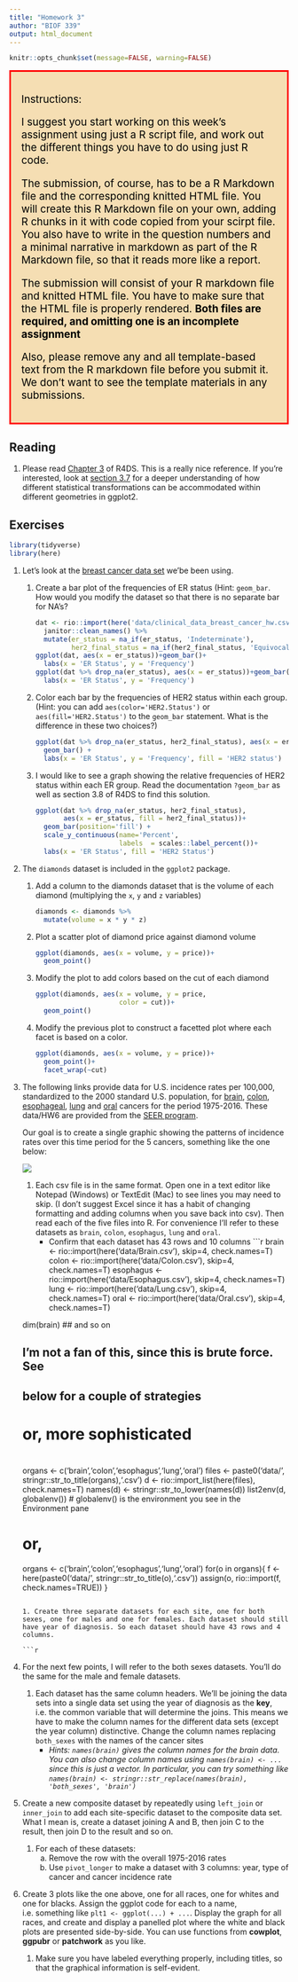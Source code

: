 ```yaml
---
title: "Homework 3"
author: "BIOF 339"
output: html_document
---
```


```r
knitr::opts_chunk$set(message=FALSE, warning=FALSE)
```

<div style="color: black; border:3px; border-style: solid; border-color: red;padding: 1em; background-color: wheat;font-size: 14pt;">

Instructions:

I suggest you start working on this week's assignment using just a R script file, and work out the different things you have to do using just R code. 

The submission, of course, has to be a R Markdown file and the corresponding knitted HTML file. You will create this R Markdown file on your own, adding R chunks in it with code copied from your scirpt file. You also have to write in the question numbers and a minimal narrative in markdown as part of the R Markdown file, so that it reads more like a report. 

The submission will consist of your R markdown file and knitted HTML file. You have to make 
sure that the HTML file is properly rendered. **Both files are required, and omitting one is an incomplete assignment**

Also, please remove any and all template-based text from the R markdown file before you submit it. We don't want to see the template materials in any submissions. 
</div>

## Reading

1. Please read [Chapter 3](https://r4ds.had.co.nz/data-visualisation.html#introduction-1) 
of R4DS. This is a really nice reference. If you're interested, look at [section 3.7](https://r4ds.had.co.nz/data-visualisation.html#statistical-transformations) for a deeper understanding of how different statistical transformations can be accommodated within different geometries in ggplot2. 

## Exercises
```r
library(tidyverse)
library(here)

```

<ol>
<li> Let's look at the  [breast cancer data set](data/clinical_data_breast_cancer_hw.csv) we'be been using.  

<ol>
  <li> Create a bar plot of the frequencies of ER status (Hint: `geom_bar`. How would you modify the dataset
  so that there is no separate bar for NA's?
```r
dat <- rio::import(here('data/clinical_data_breast_cancer_hw.csv')) %>% 
  janitor::clean_names() %>% 
  mutate(er_status = na_if(er_status, 'Indeterminate'),
         her2_final_status = na_if(her2_final_status, 'Equivocal'))
ggplot(dat, aes(x = er_status))+geom_bar()+
  labs(x = 'ER Status', y = 'Frequency')
ggplot(dat %>% drop_na(er_status), aes(x = er_status))+geom_bar() +
  labs(x = 'ER Status', y = 'Frequency')
```
  
  <li> Color each bar by the frequencies of HER2 status within each group. (Hint: you can add `aes(color='HER2.Status')` or `aes(fill='HER2.Status')` to the `geom_bar` statement. What is the difference in these two choices?)
```r
ggplot(dat %>% drop_na(er_status, her2_final_status), aes(x = er_status, fill = her2_final_status))+
  geom_bar() + 
  labs(x = 'ER Status', y = 'Frequency', fill = 'HER2 status')
```
  
  <li> I would like to see a graph showing the relative frequencies of HER2 status within each ER group. Read the documentation `?geom_bar` as well as section 3.8 of R4DS to find this solution. 
```r
ggplot(dat %>% drop_na(er_status, her2_final_status), 
       aes(x = er_status, fill = her2_final_status))+
  geom_bar(position='fill') + 
  scale_y_continuous(name='Percent', 
                     labels  = scales::label_percent())+
  labs(x = 'ER Status', fill = 'HER2 Status')
```
  
</ol>

<li> The `diamonds` dataset is included in the `ggplot2` package. 
<ol>
<li> Add a column to the diamonds dataset that is the volume of each diamond (multiplying the `x`, `y` and `z` variables)
```r
diamonds <- diamonds %>% 
  mutate(volume = x * y * z)
```

<li> Plot a scatter plot of diamond price against diamond volume
```r
ggplot(diamonds, aes(x = volume, y = price))+
  geom_point()
```

<li> Modify the plot to add colors based on the cut of each diamond
```r
ggplot(diamonds, aes(x = volume, y = price,
                     color = cut))+
  geom_point()
```

<li> Modify the previous plot to construct a facetted plot where each facet is based on a color.
```r
ggplot(diamonds, aes(x = volume, y = price))+
  geom_point()+
  facet_wrap(~cut)
```

</ol>

<li> The following links provide data for U.S. incidence rates per 100,000, standardized to the 2000 standard U.S. population,  for 
[brain](data/Brain.csv), [colon](data/Colon.csv), [esophageal](data/Esophagus.csv), [lung](data/Lung.csv) and [oral](data/Oral.csv) cancers for the period 1975-2016. These data/HW6 are provided from the [SEER program](https://seer.cancer.gov){target=_blank}. 

Our goal is to create a single graphic showing the patterns of incidence rates over this time period for the 5 cancers, something like the one below: 

![](../img/hw6.png)

1. Each csv file is in the same format. Open one in a text editor like Notepad (Windows) or TextEdit (Mac) to see lines you may need to skip. (I don't suggest Excel since it has a habit of changing formatting and adding columns when you save back into csv). Then read each of the five files into R. For convenience I'll refer to these datasets as `brain`, `colon`, `esophagus`, `lung` and `oral`.
    - Confirm that each dataset has 43 rows and 10 columns
```r
brain <- rio::import(here('data/Brain.csv'), skip=4, check.names=T)
colon <- rio::import(here('data/Colon.csv'), skip=4, check.names=T)
esophagus <- rio::import(here('data/Esophagus.csv'), skip=4, check.names=T)
lung <- rio::import(here('data/Lung.csv'), skip=4, check.names=T)
oral <- rio::import(here('data/Oral.csv'), skip=4, check.names=T)

dim(brain)
## and so on

## I'm not a fan of this, since this is brute force. See
## below for a couple of strategies

# or, more sophisticated
# 
organs <- c('brain','colon','esophagus','lung','oral')
files <- paste0('data/', stringr::str_to_title(organs),'.csv')
d <- rio::import_list(here(files), check.names=T)
names(d) <- stringr::str_to_lower(names(d))
list2env(d, globalenv()) # globalenv() is the environment you see in the Environment pane

# or,

organs <- c('brain','colon','esophagus','lung','oral')
for(o in organs){
  f <- here(paste0('data/', stringr::str_to_title(o),'.csv'))
  assign(o, rio::import(f, check.names=TRUE))
}

```

1. Create three separate datasets for each site, one for both sexes, one for males and one for females. Each dataset should still have year of diagnosis. So each dataset should have 43 rows and 4 columns.

```r

```

<li> For the next few points, I will refer to the both sexes datasets. You'll do the same for the male and female datasets.

1. Each dataset has the same column headers. We'll be joining the data sets into a single data set using the year of diagnosis as the **key**, i.e. the common variable that will determine the joins. This means we have to make the column names for the different data sets (except the year column) distinctive. Change the column names replacing `both_sexes` with the names of the cancer sites
    - *Hints: `names(brain)` gives the column names for the brain data. You can also change column names using `names(brain) <- ...` since this is just a vector. In particular, you can try something like `names(brain) <- stringr::str_replace(names(brain), 'both_sexes', 'brain')`*

<li> Create a new composite dataset by repeatedly using `left_join` or `inner_join` to add each site-specific dataset to the composite data set. What I mean is, create a dataset joining A and B, then join C to the result, then join D to the result and so on.


1. For each of these datasets:
    a. Remove the row with the overall 1975-2016 rates
    b. Use `pivot_longer` to make a dataset with 3 columns: year, type of cancer and cancer incidence rate

<li> Create 3 plots like the one above, one for all races, one for whites and one for blacks. Assign the ggplot code for each to a name, i.e. something like `plt1 <- ggplot(...) + ...`. Display the graph for all races, and create and display a panelled plot where the white and black plots are presented side-by-side. You can use functions from **cowplot**, **ggpubr** or **patchwork** as you like.
    
1. Make sure you have labeled everything properly, including titles, so that the graphical information is self-evident.

</ol>
